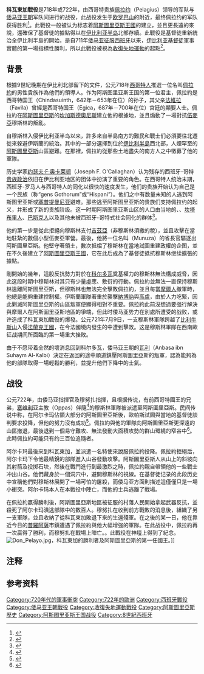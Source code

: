 {{noteTA
|1=zh-hans:卡斯蒂利亚;zh-hant:卡斯蒂利亞;zh-tw:卡斯提爾;
|2=zh-hans:桑查;zh-hant:桑查;zh-tw:桑琪亞;
|3=zh-hans:科尔多瓦;zh-hant:科爾多瓦;zh-tw:哥多華;
|4=zh-hans:布尔戈斯;zh-hant:布爾戈斯;zh-tw:布哥斯;
|5=zh-hans:莫内阿东娜;zh-hant:莫內阿東娜;zh-tw:莫妮亞多娜;
|6=zh-hans:莱昂;zh-hant:萊昂;zh-tw:雷昂;
|7=zh-hans:阿拉贡;zh-hant:阿拉貢;zh-tw:亞拉岡;
|8=zh-hans:伊比利亚;zh-hant:伊比利亞;zh-tw:伊比利;
|9=zh-hans:特里萨;zh-hant:特里薩;zh-tw:泰麗莎;
|10=zh-hans:海梅诺;zh-hant:海梅諾;zh-tw:希梅諾;
|11=zh-hans:萨拉戈萨;zh-hant:薩拉戈薩;zh-tw:薩拉哥薩;
|12=zh-hans:圣埃斯特班-德戈麦斯;zh-hant:聖埃斯特班-德戈麥斯;zh-tw:聖埃斯特班-德哥麥斯;
|13=zh-hans:戈梅洛;zh-hant:戈梅洛;zh-tw:哥梅洛;
|14=zh-hans:马略卡;zh-hant:馬略卡;zh-tw:馬約卡;
|15=zh-hans:倭马亚;zh-hant:倭馬亞;zh-tw:伍麥亞;
}}
{{Infobox military conflict
|conflict=科瓦東加戰役
|partof=[[穆斯林的征服|穆斯林的征服]]及[[收復失地運動|收復失地運動]]
|image=[[File:Invasionislámicaespaña.svg|300px]]
|caption= [[倭马亚征服西班牙|倭马亚入侵伊比利亚半岛]]的地图
|date=718年或722年夏季<ref name="Remensnyder"/>
|place=[[歐羅巴山|歐羅巴山]]接近{{link-en|科瓦东加|Covadonga}}，位於今日的[[西班牙|西班牙]]
|result=[[阿斯图里亚斯王国|阿斯图里亚斯王国]]获得決定性勝利
|combatant1=[[File:Emblema_del_Reino_de_Asturias.svg|15px]] [[阿斯圖里亞斯王國|阿斯圖里亞斯王國]]
|combatant2=[[File:Umayyad_Flag.svg|15px]] [[倭马亚王朝|倭马亚王朝]]
|commander1=[[佩拉約|佩拉約]]
|commander2={{link-en|穆努扎|Munuza}}<br>{{link-en|阿尔卡玛|Alqama (8th century)}}[[陣亡|†]]
|strength1=300人{{refn|name=伤亡|group=Note|军队的军力和伤亡情况都不确定，阿斯图里亚斯人的记载中称佩拉约队伍中只有10人幸存}}
|strength2=800人－1,400人{{refn|name=伤亡2|group=Note|{{Citation needed|現代預估}}}}
|casualties1=290人死亡{{refn|name=伤亡|group=Note}}
|casualties2=600人陣亡{{refn|name=伤亡2|group=Note}}
}}
{{Campaignbox 阿斯图里亚斯王国战役}}
{{Campaignbox 收復失地運動}}
'''科瓦東加戰役'''是718年或722年，由西哥特贵族[[佩拉约|佩拉约]]（Pelagius）领导的军队与[[倭马亚王朝|倭马亚王朝]]军队间进行的战役，此战役发生于[[欧罗巴山|欧罗巴山]]的{{link-en|科瓦东加|Covadonga}}附近，最终佩拉约的军队获得胜利<ref name="Remensnyder">{{cite book |author1=Amy G. Remensnyder |title=La Conquistadora: The Virgin Mary at War and Peace in the Old and New Worlds |date=2014 |publisher=Oxford University Press |isbn=9780199893003 |page=23}}</ref>。此戰役一般被认为标志着[[阿斯圖里亞斯王國|阿斯圖里亞斯王國]]的建立，並且更長遠的來說，還確保了基督徒的據點得以在[[伊比利亚半岛|伊比利亚半岛]]北部存續。此戰役是基督徒重新統治全伊比利半島的開始，是自711年[[倭马亚征服西班牙|倭马亚征服西班牙]]以来，[[伊比利亚|伊比利亚]][[基督教世界|基督徒]]軍事實體的第一場指標性勝利，所以此戰役被視為[[收復失地運動|收復失地運動]]的起點<ref>{{cite book |author1=Sharon La Boda |editor=Trudy Ring & Robert M. Salkin |title=International Dictionary of Historic Places: Southern Europe |date=1995 |publisher=Fitzroy Dearborn Publishers |page=170}}</ref>。

== 背景 ==
根據9世紀晚期{{link-en|莫扎拉布人|Mozarabs}}在伊比利北部留下的文件，公元718年[[西哥特人|西哥特人]]推選一位名叫[[佩拉約|佩拉約]]的男性貴族作為他們的領導人。作为阿斯图里亚斯王国的第一位君主，佩拉約是西哥特国王{{link-en|金达苏伊斯|Chindasuinth}}（Chindasuinth，642年－653年在位）的孙子，其父亲[[法維拉|法維拉]]（Favila）曾經是西哥特国王{{link-en|艾吉卡|Egica}}（Egica，687年－700年在位）宫廷的顯要人士。佩拉約在[[阿斯圖里亞斯|阿斯圖里亞斯]]的[[坎加斯德奧尼斯|坎加斯德奧尼斯]]建立他的根據地，並且煽動了一場對抗[[倭马亚王朝|伍麥亞]]穆斯林的叛亂。

自穆斯林入侵伊比利亚半岛以来，許多來自半島南方的難民和戰士们必須要往北遷徙來躲避伊斯蘭的統治。其中的一部分選擇到位於[[伊比利半島|伊比利半島]]西北部，人煙罕至的[[阿斯圖里亞斯|阿斯圖里亞斯]]山區避難。在那裡，佩拉約從那些土地盡失的南方人之中徵募了他的軍隊。

历史学家[[约瑟夫·F·奥卡莱顿|约瑟夫·F·奥卡莱顿]]（Joseph F. O'Callaghan）认为残存的西班牙-哥特[[贵族政治|贵族政治]]依旧在伊比利亚地区的团体中扮演了重要的角色。在西哥特人统治末期，西班牙-罗马人与西哥特人的同化以很快的速度发生，他们的贵族开始认为自己是一个民族（称“gens Gothorum”或“Hispani”）。他们之中有数量未知的人逃到阿斯图里亚斯或[[塞普提曼尼亚|塞普提曼尼亚]]避难。那些逃至阿斯图里亚斯的贵族们支持佩拉约的起义，并形成了新的贵族阶级。这一时期阿斯图里亚斯山区的人口由当地的{{link-en|阿斯图尔斯人|Astures}}、{{link-en|加利西亚人|Galicians}}、[[坎塔布里人|坎塔布里人]]、[[巴斯克人|巴斯克人]]以及其他未被西班牙-哥特式社会同化的群体<ref>{{cite book |author1=Joseph F. O'Callaghan |title=A History of Medieval Spain |date=2013 |publisher={{link-en|Cornell University Press}} |isbn=9780801468728 |page=176}}</ref>。

他的第一步是從此拒絕向穆斯林支付[[吉茲亞|吉茲亞]]（非穆斯林須繳的稅），並且攻擊在當地駐紮的數個小型伍麥亞軍營。最後，他將一位名叫{{link-en|穆努扎|Munuza}}（Munuza）的省長官驅逐出阿斯圖里亞斯。他堅守著領土，數次抵檔了穆斯林在當地試圖重建政權的企图，並在不久後建立了[[阿斯圖里亞斯王國|阿斯圖里亞斯王國]]，它在此后成為了基督徒抵抗穆斯林继续擴張的據點。

剛開始的幾年，這股反抗勢力對於在[[科爾多瓦_(西班牙)|科尔多瓦]]奠基權力的穆斯林無法構成威脅，因此这段时期中穆斯林对其只有少量虛應、敷衍的行動。佩拉約並無法一直保持穆斯林遠離阿斯圖里亞斯，但穆斯林也無法完全擊敗佩拉約，並且每當[[摩爾人|摩爾人]]撤軍時，他總是能夠重建控制權。伊斯蘭軍隊著重於襲擊[[納博訥|納博訥]]與[[高盧|高盧]]，由於人力吃緊，因此剿滅阿斯圖里亞斯的山區叛軍便顯得相對不重要。佩拉約此前沒想過要强行解決與摩爾人在阿斯圖里亞斯地區的爭端，但此时倭马亚势力在別處所遭受的战败，或许造成了科瓦東加戰役的爆發。公元721年7月9日，一支穆斯林軍隊跨越了[[比利牛斯山|比利牛斯山]]入侵[[法蘭克王國|法蘭克王國]]，在今法國境内發生的{{link-en|图卢兹战役 (721年)|Battle of Toulouse (721)|图卢兹战役}}中遭到擊敗。这是穆斯林軍隊在西南歐征战期间所面臨的第一場重大挫敗。

由于不愿带着全然的壞消息回到科尔多瓦，倭马亚王朝的[[瓦利_(稱號)|瓦利]]{{tsl|en|Anbasa ibn Suhaym Al-Kalbi|安巴薩·伊本·蘇哈伊姆·卡尔比}}（Anbasa ibn Suhaym Al-Kalbi）決定在返回的途中順道鎮壓阿斯圖里亞斯的叛軍，認為能夠為他的部隊取得一場輕鬆的勝利，並提升他們下降中的士氣。

== 战役 ==
公元722年，由倭马亚指揮官{{link-en|阿尔卡玛|Alqama (8th century)}}及穆努扎指揮，且根据传说，有前西哥特國王{{tsl|en|Wittiza|維提薩}}的兄弟，[[塞维利亚|塞维利亚]]主教{{link-en|欧帕斯|Oppas}}（Oppas）伴隨<ref>{{cite book |author1=Thomas Andrew Archer |author2=Charles Lethbridge Kingsford |title=The Crusades: The Story of the Latin Kingdom of Jerusalem |url=https://archive.org/details/crusadesa00arch |date=1895 |publisher=G.P. Putnam's Sons |page=[https://archive.org/details/crusadesa00arch/page/25 25]}}</ref>的穆斯林軍隊被派遣至阿斯圖里亞斯。民间传说中称，在阿尔卡玛佔領大部分的阿斯圖里亞斯後，歐帕斯試圖與當地的基督徒談判要求投降，但他的努力沒有成功<ref>{{cite book |author1=Roger Collins |editor=Rosamond McKitterick |title=The New Cambridge Medieval History |chapter=Spain: The Northern Kingdoms and the Basques |date=1995 |publisher=Cambridge University Press |isbn=9781139055710}}</ref>。佩拉約與他的軍隊向阿斯圖里亞斯更深遠的山區撤退，最後退到一個易守難攻、無法發動大面積攻勢的群山環繞的窄谷中<ref>{{cite book |author1=F. Navarro Villoslada |editor=Abelardo de Carlos |title=La Ilustración española y americana |date=1857 |publisher=Gaspar y Roig |page=5}}</ref>。此時佩拉約可能只有约三百位追隨者。

阿尔卡玛最後來到科瓦東加，並派遣一名特使來說服佩拉約投降。佩拉約拒絕后，阿尔卡玛下令他最精銳的部隊進入山谷發動攻擊。阿斯圖里亞斯人从山上的斜坡向其射箭及投掷石块，然後在戰鬥進行到最激烈之時，佩拉約親自帶領他的一些戰士冲出山谷。他們藏身於一個洞穴中，避開穆斯林的視線。在基督徒记录的此段历史中宣稱他們對穆斯林展開了一場可怕的屠殺，而倭马亚方面則描述這僅僅只是一場小衝突。阿尔卡玛本人在本戰役中陣亡，而他的士兵逃離了戰場。

在佩拉約贏得勝利後，阿斯圖里亞斯地區被征服的村落人民開始拿起武器反抗，並殺死了阿尔卡玛潰逃部隊中的数百人。穆努扎在收到前方戰敗的消息後，組織了另一支軍隊，並且收納了從科瓦東加敗退下來的生還殘軍。在之後的某一日，他在靠近今日的[[普羅阿薩|普羅阿薩]]市鎮遭遇了佩拉約與他大幅增強的軍隊。在此战役中，佩拉約再一次贏得了勝利，而穆努扎在戰場上陣亡。{{Citation needed|雖然穆斯林在他們的歷史中稱佩拉約與他的人馬為「三十個殘存的異教徒，能有何作為」，然而他們此後再也無法強烈地挑戰[[阿斯圖里亞斯王國|阿斯圖里亞斯王國]]的獨立性}}。此戰役在{{link-en|科瓦東加聖母|Our Lady of Covadonga}}神壇上得到了紀念。
[[File:Don_Pelayo.jpg|thumb]]，科瓦東加的勝利者及阿斯圖里亞斯的第一任國王。]]
{{clear}}
== 注释 ==
{{reflist|group=Note|2}}

== 参考资料 ==
{{Reflist}}

{{coord|43|18|32|N|5|03|20|E|type:event_source:kolossus-cawiki|display=title}}

[[Category:720年代的軍事衝突|Category:720年代的軍事衝突]]
[[Category:722年的歐洲|Category:722年的歐洲]]
[[Category:西班牙戰役|Category:西班牙戰役]]
[[Category:倭马亚王朝戰役|Category:倭马亚王朝戰役]]
[[Category:收復失地運動戰役|Category:收復失地運動戰役]]
[[Category:阿斯圖里亞斯歷史|Category:阿斯圖里亞斯歷史]]
[[Category:阿斯图里亚斯王国战役|Category:阿斯图里亚斯王国战役]]
[[Category:8世紀西班牙|Category:8世紀西班牙]]